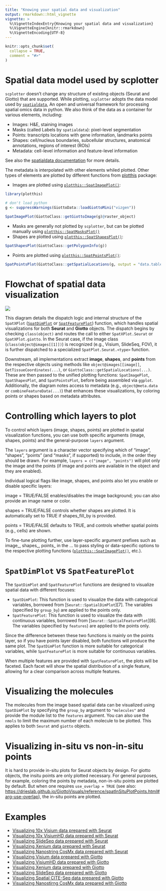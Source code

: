 ```yaml
---
title: "Knowing your spatial data and visualization"
output: rmarkdown::html_vignette
vignette: >
  %\VignetteIndexEntry{Knowing your spatial data and visualization}
  %\VignetteEngine{knitr::rmarkdown}
  %\VignetteEncoding{UTF-8}
---
```


```r
knitr::opts_chunk$set(
  collapse = TRUE,
  comment = "#>"
)
```

# Spatial data model used by scplotter

`scplotter` doesn't change any structure of existing objects (Seurat and Giotto) that are supported. While plotting, `scplotter` adopts the data model used by [`spatialdata`][1], An open and universal framework for processing spatial omics data in python. We also think of the data as a container for various elements, including:

- Images: H&E, staining images
- Masks (called Labels by `spatialdata`): pixel-level segmentation
- Points: transcripts locations with gene information, landmarks points
- Shapes: cell/nucleus boundaries, subcellular structures, anatomical annotations, regions of interest (ROIs)
- Metadata: cell-level information and feature-level information

See also the [spatialdata documentation][2] for more details.

The metadata is interpolated with other elements whiled plotted. Other types of elements are plotted by different functions from [plotthis][3] package:

- Images are plotted using [`plotthis::SpatImagePlot()`][4]:

```r
library(plotthis)

# don't load python
g <- suppressWarnings(GiottoData::loadGiottoMini("vizgen"))

SpatImagePlot(GiottoClass::getGiottoImage(g)@raster_object)
```

- Masks are generally not plotted by `scplotter`, but can be plotted manually using [`plotthis::SpatMasksPlot()`][4]
- Shapes are plotted using [`plotthis::SpatShapesPlot()`][4]:

```r
SpatShapesPlot(GiottoClass::getPolygonInfo(g))
```

- Points are plotted using [`plotthis::SpatPointsPlot()`][4]:

```r
SpatPointsPlot(GiottoClass::getSpatialLocations(g, output = "data.table"))
```

# Flowchat of spatial data visualization

![](./figures/spatial.png)

This diagram details the dispatch logic and internal structure of the `SpatXPlot` ([`SpatDimPlot`][5] or [`SpatFeaturePlot`][6]) function, which handles spatial visualizations for both **Seurat** and **Giotto** objects. The dispatch begins by checking `class(object)` and routes the call to either `SpatXPlot.Seurat` or `SpatXPlot.giotto`. In the Seurat case, if the image class (`class(object@images[[1]])`) is recognized (e.g., Visium, SlideSeq, FOV), it is further dispatched to a specialized `SpatPlot.Seurat.<type>` function.

Downstream, all implementations extract **image**, **shapes**, and **points** from the respective objects using methods like `object@images[[image]]`, `GetTissueCoordinates(...)`, or `GiottoClass::getSpatialLocations(...)`. These are then passed to the unified plotting functions: `SpatImagePlot`, `SpatShapesPlot`, and `SpatPointsPlot`, before being assembled via `ggplot`. Additionally, the diagram notes access to metadata (e.g., `object@meta.data` or `combineFeatureData(...)`) that enhances these visualizations, by coloring points or shapes based on metadata attributes.

# Controlling which layers to plot

To control which layers (image, shapes, points) are plotted in spatial visualization functions, you can use both specific arguments (image, shapes, points) and the general-purpose `layers` argument.

The `layers` argument is a character vector specifying which of "image", "shapes", "points" (and "masks", if supported) to include, in the order they should be drawn. For example, `layers = c("image", "points")` will plot only the image and the points (if image and points are available in the object and they are enabled).

Individual logical flags like image, shapes, and points also let you enable or disable specific layers:

image = TRUE/FALSE enables/disables the image background; you can also provide an image name or color.

shapes = TRUE/FALSE controls whether shapes are plotted. It is automatically set to TRUE if shapes_fill_by is provided.

points = TRUE/FALSE defaults to TRUE, and controls whether spatial points (e.g., cells) are shown.

To fine-tune plotting further, use layer-specific argument prefixes such as image_, shapes_, points_ in the ... to pass styling or data-specific options to the respective plotting functions ([`plotthis::SpatImagePlot()`][4], etc.).

# `SpatDimPlot` vs `SpatFeaturePlot`

The `SpatDimPlot` and `SpatFeaturePlot` functions are designed to visualize spatial data with different focuses:

- `SpatDimPlot`: This function is used to visualize the data with categorical variables, borrowed from [`Seurat::SpatialDimPlot`][7]. The variables (specified by `group_by`) are applied to the points only.
- `SpatFeaturePlot`: This function is used to visualize the data with continuous variables, borrowed from [`Seurat::SpatialFeaturePlot`][8]. The variables (specified by `features`) are applied to the points only.

Since the difference between these two functions is mainly on the points layer, so if you have points layer disabled, both functions will produce the same plot. The `SpatDimPlot` function is more suitable for categorical variables, while `SpatFeaturePlot` is more suitable for continuous variables.

When multiple features are provided with `SpatFeaturePlot`, the plots will be faceted. Each facet will show the spatial distribution of a single feature, allowing for a clear comparison across multiple features.

# Visualizing the molecules

The molecules from the image based spatial data can be visualized using `SpatDimPlot` by specifying the `group_by` argument to `"molecules"` and provide the module list to the `features` argument. You can also use the `nmols` to limit the maximum number of each molecule to be plotted. This applies to both `Seurat` and `giotto` objects.

# Visualizing in-situ vs non-in-situ points

It is hard to provide in-situ plots for Seurat objects by design. For giotto objects, the insitu points are only plotted necessary. For general purposes, for example, coloring the points by metadata, non-in-situ points are plotted by default. But when one requires `use_overlap = TRUE` (see also: <https://drieslab.github.io/GiottoVisuals/reference/spatInSituPlotPoints.html#arg-use-overlap>), the in-situ points are plotted.

# Examples

- [Visualizing 10x Visium data prepared with Seurat](Seurat_10x_Visium.html)
- [Visualizing 10x VisiumHD data prepared with Seurat](Seurat_10x_VisiumHD.html)
- [Visualizing SlideSeq data prepared with Seurat](Seurat_SlideSeq.html)
- [Visualizing Xenium data prepared with Seurat](Seurat_Xenium.html)
- [Visualizing Nanostring CosMx data prepared with Seurat](Seurat_Nanostring_CosMx.html)
- [Visualizing Visium data prepared with Giotto](Giotto_Visium.html)
- [Visualizing VisiumHD data prepared with Giotto](Giotto_VisiumHD.html)
- [Visualizing Xenium data prepared with Giotto](Giotto_Xenium.html)
- [Visualizing SlideSeq data prepared with Giotto](Giotto_SlideSeq.html)
- [Visualizing Spatial CITE-Seq data prepared with Giotto](Giotto_Spatial_CITE-Seq.html)
- [Visualizing Nanostirng CosMx data prepared with Giotto](Giotto_Nanostring_CosMx.html)

[1]: https://spatialdata.scverse.org/en/stable/index.html
[2]: https://spatialdata.scverse.org/en/stable/tutorials/notebooks/notebooks/examples/intro.html#key-terms-and-data-model
[3]: https://github.com/pwwang/plotthis
[4]: https://pwwang.github.io/plotthis/reference/spatialplots.html
[5]: https://pwwang.github.io/scplotter/reference/SpatDimPlot.html
[6]: https://pwwang.github.io/scplotter/reference/SpatFeaturePlot.html
